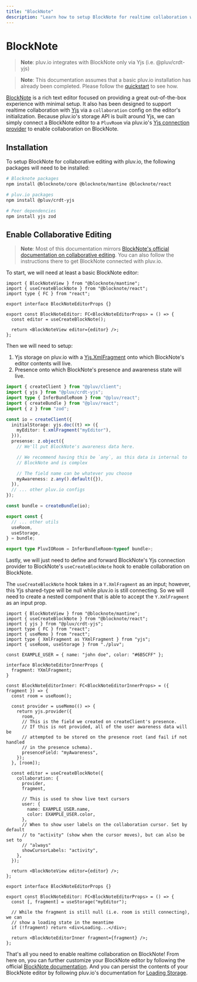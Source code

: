 ```yaml
---
title: "BlockNote"
description: "Learn how to setup BlockNote for realtime collaboration with pluv.io"
---
```


# BlockNote

> **Note**: pluv.io integrates with BlockNote only via Yjs (i.e. @pluv/crdt-yjs)

> **Note**: This documentation assumes that a basic pluv.io installation has already been completed. Please follow the [quickstart](/docs/quickstart/nextjs) to see how.

[BlockNote](https://www.blocknotejs.org/) is a rich text editor focused on providing a great out-of-the-box experience with minimal setup. It also has been designed to support realtime collaboration with [Yjs](https://yjs.dev) via a `collaboration` config on the editor's initialization. Because pluv.io's storage API is built around Yjs, we can simply connect a BlockNote editor to a `PluvRoom` via pluv.io's [Yjs connection provider](https://docs.yjs.dev/ecosystem/connection-provider) to enable collaboration on BlockNote.

## Installation

To setup BlockNote for collaborative editing with pluv.io, the following packages will need to be installed:

```bash
# Blocknote packages
npm install @blocknote/core @blocknote/mantine @blocknote/react

# pluv.io packages
npm install @pluv/crdt-yjs

# Peer dependencies
npm install yjs zod
```

## Enable Collaborative Editing

> **Note**: Most of this documentation mirrors [BlockNote's official documentation on collaborative editing](https://www.blocknotejs.org/docs/collaboration/real-time-collaboration). You can also follow the instructions there to get BlockNote connected with pluv.io.

To start, we will need at least a basic BlockNote editor:

```tsx
import { BlockNoteView } from "@blocknote/mantine";
import { useCreateBlockNote } from "@blocknote/react";
import type { FC } from "react";

export interface BlockNoteEditorProps {}

export const BlockNoteEditor: FC<BlockNoteEditorProps> = () => {
  const editor = useCreateBlockNote();

  return <BlockNoteView editor={editor} />;
};
```

Then we will need to setup:
1. Yjs storage on pluv.io with a [Yjs.XmlFragment](https://docs.yjs.dev/api/shared-types/y.xmlfragment) onto which BlockNote's editor contents will live.
2. Presence onto which BlockNote's presence and awareness state will live.

```ts
import { createClient } from "@pluv/client";
import { yjs } from "@pluv/crdt-yjs";
import type { InferBundleRoom } from "@pluv/react";
import { createBundle } from "@pluv/react";
import { z } from "zod";

const io = createClient({
  initialStorage: yjs.doc((t) => ({
    myEditor: t.xmlFragment("myEditor"),
  })),
  presense: z.object({
    // We'll put BlockNote's awareness data here.

    // We recommend having this be `any`, as this data is internal to
    // BlockNote and is complex

    // The field name can be whatever you choose
    myAwareness: z.any().default({}),
  }),
  // ... other pluv.io configs
});

const bundle = createBundle(io);

export const {
  // ... other utils
  useRoom,
  useStorage,
} = bundle;

export type PluvIORoom = InferBundleRoom<typeof bundle>;
```

Lastly, we will just need to define and forward BlockNote's Yjs connection provider to BlockNote's `useCreateBlockNote` hook to enable collaboration on BlockNote.

The `useCreateBlockNote` hook takes in a `Y.XmlFragment` as an input; however, this Yjs shared-type will be null while pluv.io is still connecting. So we will need to create a nested component that is able to accept the `Y.XmlFragment` as an input prop.

```tsx
import { BlockNoteView } from "@blocknote/mantine";
import { useCreateBlockNote } from "@blocknote/react";
import { yjs } from "@pluv/crdt-yjs";
import type { FC } from "react";
import { useMemo } from "react";
import type { XmlFragment as YXmlFragment } from "yjs";
import { useRoom, useStorage } from "./pluv";

const EXAMPLE_USER = { name: "john doe", color: "#6B5CFF" };

interface BlockNoteEditorInnerProps {
  fragment: YXmlFragment;
}

const BlockNoteEditorInner: FC<BlockNoteEditorInnerProps> = ({ fragment }) => {
  const room = useRoom();

  const provider = useMemo(() => {
    return yjs.provider({
      room,
      // This is the field we created on createClient's presence.
      // If this is not provided, all of the user awareness data will be
      // attempted to be stored on the presence root (and fail if not handled
      // in the presence schema).
      presenceField: "myAwareness",
    });
  }, [room]);

  const editor = useCreateBlockNote({
    collaboration: {
      provider,
      fragment,

      // This is used to show live text cursors
      user: {
        name: EXAMPLE_USER.name,
        color: EXAMPLE_USER.color,
      },
      // When to show user labels on the collaboration cursor. Set by default
      // to "activity" (show when the cursor moves), but can also be set to
      // "always"
      showCursorLabels: "activity",
    },
  });

  return <BlockNoteView editor={editor} />;
};

export interface BlockNoteEditorProps {}

export const BlockNoteEditor: FC<BlockNoteEditorProps> = () => {
  const [, fragment] = useStorage("myEditor");

  // While the fragment is still null (i.e. room is still connecting), we can
  // show a loading state in the meantime
  if (!fragment) return <div>Loading...</div>;

  return <BlockNoteEditorInner fragment={fragment} />;
};
```

That's all you need to enable realtime collaboration on BlockNote! From here on, you can further customize your BlockNote editor by following the official [BlockNote documentation](https://www.blocknotejs.org/docs). And you can persist the contents of your BlockNote editor by following pluv.io's documentation for [Loading Storage](/docs/storage/loading-storage).
